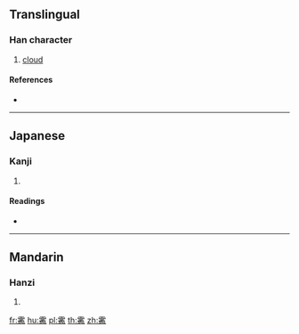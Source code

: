 {{character info/new}}
==Translingual==

===Han character===
{{Han char|rn=173|rad=雨|as=12|sn=20|four=|canj=MBNHB}}

# [[cloud]]

====References====
* {{Han ref|kx=1378.210|dkj=42462|dj=1887.370|hdz=64077.170|uh=9731|ud=38705}}

----

==Japanese==

===Kanji===
{{ja-kanji|grade=|rs=雨12}}

# {{defn|lang=ja|sort=雨12}}

====Readings====
* {{ja-readings|on=[[いつ]] (itsu), [[いち]] (ichi)|kun=[[めでたいくも]] (medetaikumo)}}

----

==Mandarin==

===Hanzi===
{{cmn-hanzi|pin=[[yù]] ([[yu4]])|wg=yü<sup>4</sup>}}

# {{defn|lang=cmn|sort=雨12}}

[[fr:霱]]
[[hu:霱]]
[[pl:霱]]
[[th:霱]]
[[zh:霱]]